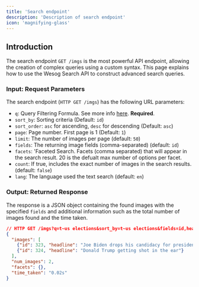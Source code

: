 ```yaml
---
title: 'Search endpoint'
description: 'Description of search endpoint'
icon: 'magnifying-glass'
---
```


## Introduction

The search endpoint `GET /imgs` is the most powerful API endpoint, allowing the creation of complex queries using a custom syntax. This page explains how to use the Wesog Search API to construct advanced search queries.


### Input: Request Parameters

The search endpoint (`HTTP GET /imgs`) has the following URL parameters:

- `q`: Query Filtering Formula. See more info [here](https://wesog.mintlify.app/documentation/search-filters). **Required**.
- `sort_by`: Sorting criteria (Default: `id`)
- `sort_order`: `asc` for ascending, `desc` for descending (Default: `asc`)
- `page`: Page number. First page is 1 (Default: `1`)
- `limit`: The number of images per page (default: `50`)
- `fields`: The returning image fields (comma-separated) (default: `id`)
- `facets`: 'Faceted Search. Facets (comma separated) that will appear in the search result. 20 is the defualt max number of options per facet.
- `count`: If true, includes the exact number of images in the search results. (default: `false`)
- `lang`: The language used the text search (default: `en`)


### Output: Returned Response

The response is a JSON object containing the found images with the specified `fields` and additional information such as the total number of images found and the time taken.


```json
// HTTP GET /imgs?q=t~us elections&sort_by=t~us elections&fields=id,headline
{
  "images": [
    {"id": 323, "headline": "Joe Biden drops his candidacy for president of the United States"},
    {"id": 324, "headline": "Donald Trump getting shot in the ear"}
  ],
  "num_images": 2,
  "facets": {},
  "time_taken": "0.02s"
}
```
